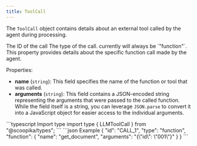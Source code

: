 ```yaml
---
title: ToolCall
---
```


The `ToolCall` object contains details about an external tool called by the agent during processing.

<ResponseField name="id" type="string">
  The ID of the call
</ResponseField>

<ResponseField name="type" type='string, always "function"'>
  The type of the call. currently will always be `"function"`.
</ResponseField>

<ResponseField name="function" type='object'>
  This property provides details about the specific function call made by the agent.

  Properties:

  - **name** (`string`): This field specifies the name of the function or tool that was called.
  - **arguments** (`string`): This field contains a JSON-encoded string representing the arguments that were passed to the called function. While the field itself is a string, you can leverage `JSON.parse` to convert it into a JavaScript object for easier access to the individual arguments.

</ResponseField>

<RequestExample>
```typescript Import type
import type { LLMToolCall } from "@scoopika/types";
```
</RequestExample>

<ResponseExample>
```json Example
{
	"id": "CALL_1",
	"type": "function",
	"function": {
		"name": "get_document",
		"arguments": "{\"id\": \"001\"}"
	}
}
```
</ResponseExample>